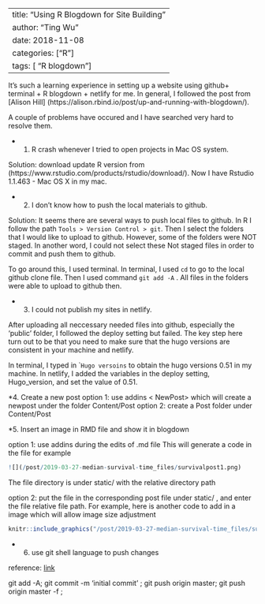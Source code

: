 
---
title: "Using R Blogdown for Site Building"
author: "Ting Wu"
date: 2018-11-08
categories: ["R"]
tags: [ "R blogdown"]
---


It's such a learning experience in setting up a website using github+ terminal + R blogdown + netlify for me.  In general, I followed the post from [Alison Hill] (https://alison.rbind.io/post/up-and-running-with-blogdown/). 

A couple of problems have occured and I have searched very hard to resolve them. 

* 1. R crash whenever I tried to open projects in Mac OS system. 

Solution: download update R version from (https://www.rstudio.com/products/rstudio/download/). Now I have Rstudio 1.1.463 - Mac OS X in my mac. 

* 2. I don't know how to push the local materials to github. 

Solution: It seems there are several ways to push local files to github. In R I follow the path ``Tools > Version Control > git``.  Then I select the folders that I would like to upload to github. However, some of the folders were NOT staged. In another word, I could not select these Not staged files in order to commit and push them to github.

To go around this, I used terminal. In terminal, I used `` cd `` to go to the local github clone file. Then I  used command `` git add -A `` .  All files in the folders were able to upload to github then. 

* 3. I could not publish my sites in netlify. 

After uploading all neccessary needed files into github, especially the 'public' folder, I followed the deploy setting but failed. The key step here turn out to be that you need to make sure that the hugo versions are consistent in your machine and netlify.  

In terminal, I typed in `` Hugo versoins` to obtain the hugo versions 0.51 in  my machine. In netlify, I added the variables in the deploy setting,  Hugo_version,  and set the value of 0.51.

*4. Create a new post
option 1: use addins < NewPost>  which will create a newpost under the folder Content/Post
option 2: create a Post folder under Content/Post

*5. Insert an image in RMD file and show it in blogdown

option 1: use addins <Insert image> during the edits of .md file 
This will generate a code in the file for example
```r
![](/post/2019-03-27-median-survival-time_files/survivalpost1.png)  
```
The file directory is under static/ with the relative directory path

option 2: put the file in the corresponding post file under static/  , and enter the file relative file path. For example, here is another code to add in a image which will allow image size adjustment 


```r
knitr::include_graphics("/post/2019-03-27-median-survival-time_files/survivalpost2.png")
```



* 6. use git shell language to push changes 

reference: [link]("https://help.github.com/en/articles/adding-an-existing-project-to-github-using-the-command-line" )

git add -A; 
git commit -m 'initial commit' ; 
git push origin master; 
git push origin master  -f  ; 

